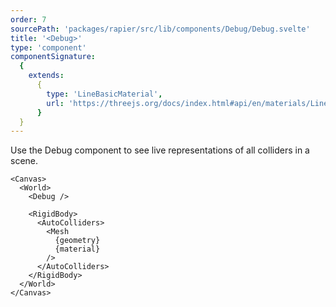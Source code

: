 ```yaml
---
order: 7
sourcePath: 'packages/rapier/src/lib/components/Debug/Debug.svelte'
title: '<Debug>'
type: 'component'
componentSignature:
  {
    extends:
      {
        type: 'LineBasicMaterial',
        url: 'https://threejs.org/docs/index.html#api/en/materials/LineBasicMaterial'
      }
  }
---
```


Use the Debug component to see live representations of all colliders in a scene.

```svelte
<Canvas>
  <World>
    <Debug />

    <RigidBody>
      <AutoColliders>
        <Mesh
          {geometry}
          {material}
        />
      </AutoColliders>
    </RigidBody>
  </World>
</Canvas>
```
